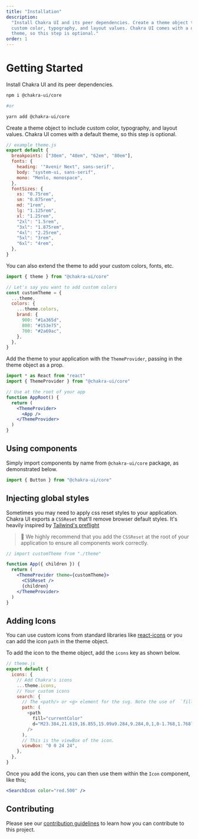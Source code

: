 ```yaml
---
title: "Installation"
description:
  "Install Chakra UI and its peer dependencies. Create a theme object to include
  custom color, typography, and layout values. Chakra UI comes with a default
  theme, so this step is optional."
order: 1
---
```


# Getting Started

Install Chakra UI and its peer dependencies.

```sh
npm i @chakra-ui/core

#or

yarn add @chakra-ui/core
```

<carbon-ad></carbon-ad>

Create a theme object to include custom color, typography, and layout values.
Chakra UI comes with a default theme, so this step is optional.

```js
// example theme.js
export default {
  breakpoints: ["30em", "48em", "62em", "80em"],
  fonts: {
    heading: '"Avenir Next", sans-serif',
    body: "system-ui, sans-serif",
    mono: "Menlo, monospace",
  },
  fontSizes: {
    xs: "0.75rem",
    sm: "0.875rem",
    md: "1rem",
    lg: "1.125rem",
    xl: "1.25rem",
    "2xl": "1.5rem",
    "3xl": "1.875rem",
    "4xl": "2.25rem",
    "5xl": "3rem",
    "6xl": "4rem",
  },
}
```

You can also extend the theme to add your custom colors, fonts, etc.

```js
import { theme } from "@chakra-ui/core"

// Let's say you want to add custom colors
const customTheme = {
  ...theme,
  colors: {
    ...theme.colors,
    brand: {
      900: "#1a365d",
      800: "#153e75",
      700: "#2a69ac",
    },
  },
}
```

Add the theme to your application with the `ThemeProvider`, passing in the theme
object as a prop.

```jsx live=false
import * as React from "react"
import { ThemeProvider } from "@chakra-ui/core"

// Use at the root of your app
function AppRoot() {
  return (
    <ThemeProvider>
      <App />
    </ThemeProvider>
  )
}
```

## Using components

Simply import components by name from `@chakra-ui/core` package, as demonstrated
below.

```js
import { Button } from "@chakra-ui/core"
```

## Injecting global styles

Sometimes you may need to apply css reset styles to your application. Chakra UI
exports a `CSSReset` that'll remove browser default styles. It's heavily
inspired by
[Tailwind's preflight](https://unpkg.com/tailwindcss@1.1.2/dist/base.css)

> 🚨 We highly recommend that you add the `CSSReset` at the root of your
> application to ensure all components work correctly.

```jsx live=false
// import customTheme from "./theme"

function App({ children }) {
  return (
    <ThemeProvider theme={customTheme}>
      <CSSReset />
      {children}
    </ThemeProvider>
  )
}
```

## Adding Icons

You can use custom icons from standard libraries like
[react-icons](https://react-icons.netlify.com) or you can add the icon `path` in
the theme object.

To add the icon to the theme object, add the `icons` key as shown below.

```js
// theme.js
export default {
  icons: {
    // Add Chakra's icons
    ...theme.icons,
    // Your custom icons
    search: {
      // The <path/> or <g> element for the svg. Note the use of  `fill=currentColor`
      path: (
        <path
          fill="currentColor"
          d="M23.384,21.619,16.855,15.09a9.284,9.284,0,1,0-1.768,1.768l6.529,6.529a1.266,1.266,0,0,0,1.768,0A1.251,1.251,0,0,0,23.384,21.619ZM2.75,9.5a6.75,6.75,0,1,1,6.75,6.75A6.758,6.758,0,0,1,2.75,9.5Z"
        />
      ),
      // This is the viewBox of the icon.
      viewBox: "0 0 24 24",
    },
  },
}
```

Once you add the icons, you can then use them within the `Icon` component, like
this;

```jsx live=true
<SearchIcon color="red.500" />
```

## Contributing

Please see our [contribution guidelines](/contributing) to learn how you can
contribute to this project.

